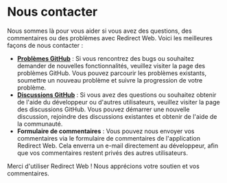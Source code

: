 # Nous contacter

Nous sommes là pour vous aider si vous avez des questions, des commentaires ou des problèmes avec Redirect Web. Voici les meilleures façons de nous contacter :

- **[Problèmes GitHub](https://github.com/mshibanami/RedirectWeb/issues)** : Si vous rencontrez des bugs ou souhaitez demander de nouvelles fonctionnalités, veuillez visiter la page des problèmes GitHub. Vous pouvez parcourir les problèmes existants, soumettre un nouveau problème et suivre la progression de votre problème.
- **[Discussions GitHub](https://github.com/mshibanami/RedirectWeb/discussions)** : Si vous avez des questions ou souhaitez obtenir de l'aide du développeur ou d'autres utilisateurs, veuillez visiter la page des discussions GitHub. Vous pouvez démarrer une nouvelle discussion, rejoindre des discussions existantes et obtenir de l'aide de la communauté.
- **Formulaire de commentaires** : Vous pouvez nous envoyer vos commentaires via le formulaire de commentaires de l'application Redirect Web. Cela enverra un e-mail directement au développeur, afin que vos commentaires restent privés des autres utilisateurs.

Merci d'utiliser Redirect Web ! Nous apprécions votre soutien et vos commentaires.